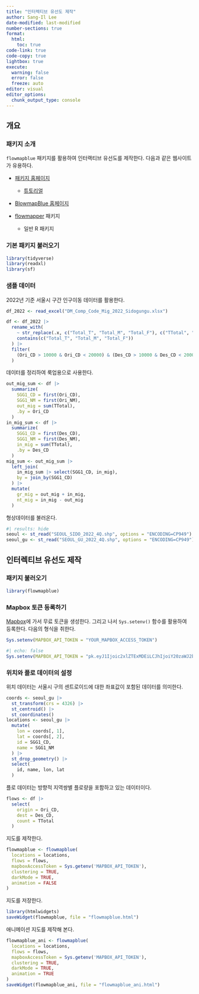 ```yaml
---
title: "인터렉티브 유선도 제작"
author: Sang-Il Lee
date-modified: last-modified
number-sections: true
format: 
  html: 
    toc: true
code-link: true
code-copy: true
lightbox: true
execute: 
  warning: false
  error: false
  freeze: auto
editor: visual
editor_options: 
  chunk_output_type: console
---
```


## 개요

### 패키지 소개

`flowmapblue` 패키지를 활용하여 인터랙티브 유선도를 제작한다. 다음과 같은 웹사이트가 유용하다.

-   [패키지 홈페이지](https://github.com/FlowmapBlue/flowmapblue.R)

    -   [튜토리얼](https://cran.r-project.org/web/packages/flowmapblue/vignettes/flowmapblue.html)

-   [BlowmapBlue 홈페이지](https://www.flowmap.blue/)

-   [flowmapper](https://github.com/JohMast/flowmapper) 패키지

    -   일반 R 패키지

### 기본 패키지 불러오기

```r
library(tidyverse)
library(readxl)
library(sf)
```

### 샘플 데이터

2022년 기준 서울시 구간 인구이동 데이터를 활용한다.

```r
df_2022 <- read_excel("DM_Comp_Code_Mig_2022_Sidogungu.xlsx") 

df <- df_2022 |> 
  rename_with(
    ~ str_replace(.x, c("Total_T", "Total_M", "Total_F"), c("TTotal", "MTotal", "FTotal")),
    contains(c("Total_T", "Total_M", "Total_F"))
  ) |> 
  filter(
    (Ori_CD > 10000 & Ori_CD < 20000) & (Des_CD > 10000 & Des_CD < 20000) 
  )
```

데이터를 정리하여 룩업용으로 사용한다.

```r
out_mig_sum <- df |> 
  summarize(
    SGG1_CD = first(Ori_CD), 
    SGG1_NM = first(Ori_NM),
    out_mig = sum(TTotal),
    .by = Ori_CD
  ) 
in_mig_sum <- df |> 
  summarize(
    SGG1_CD = first(Des_CD), 
    SGG1_NM = first(Des_NM),
    in_mig = sum(TTotal),
    .by = Des_CD
  ) 
mig_sum <- out_mig_sum |> 
  left_join(
    in_mig_sum |> select(SGG1_CD, in_mig), 
    by = join_by(SGG1_CD)
  ) |> 
  mutate(
    gr_mig = out_mig + in_mig, 
    nt_mig = in_mig - out_mig
  )
```

형상데이터를 불러온다.

```r
#| results: hide
seoul <- st_read("SEOUL_SIDO_2022_4Q.shp", options = "ENCODING=CP949")
seoul_gu <- st_read("SEOUL_GU_2022_4Q.shp", options = "ENCODING=CP949")
```

## 인터렉티브 유선도 제작

### 패키지 불러오기

```r
library(flowmapblue)
```

### Mapbox 토큰 등록하기

[Mapbox](https://account.mapbox.com/)에 가서 무료 토큰을 생성한다. 그리고 나서 `Sys.setenv()` 함수를 활용하여 등록한다. 다음의 형식을 취한다.

```r
Sys.setenv(MAPBOX_API_TOKEN = "YOUR_MAPBOX_ACCESS_TOKEN")
```

```r
#| echo: false
Sys.setenv(MAPBOX_API_TOKEN = "pk.eyJ1Ijoic2xlZTExMDEiLCJhIjoiY20zaWJ2bXp5MGx1ZTJscXg5NWphcG4zaiJ9.QdFkfvzX1YN5baf7oFrxFg")
```

### 위치와 플로 데이터의 설정

위치 데이터는 서울시 구의 센트로이드에 대한 좌표값이 포함된 데이터를 의미한다.

```r
coords <- seoul_gu |> 
  st_transform(crs = 4326) |> 
  st_centroid() |> 
  st_coordinates()
locations <- seoul_gu |> 
  mutate(
    lon = coords[, 1],
    lat = coords[, 2],
    id = SGG1_CD, 
    name = SGG1_NM
  ) |> 
  st_drop_geometry() |> 
  select(
    id, name, lon, lat
  ) 
```

플로 데이터는 방향적 지역쌍별 플로량을 포함하고 있는 데이터이다.

```r
flows <- df |> 
  select(
    origin = Ori_CD,
    dest = Des_CD,
    count = TTotal
  )
```

지도를 제작한다.

```r
flowmapblue <- flowmapblue(
  locations = locations,
  flows = flows,
  mapboxAccessToken = Sys.getenv('MAPBOX_API_TOKEN'),
  clustering = TRUE,
  darkMode = TRUE,
  animation = FALSE
)
```

지도를 저장한다.

```r
library(htmlwidgets)
saveWidget(flowmapblue, file = "flowmapblue.html")
```

애니메이션 지도를 제작해 본다.

```r
flowmapblue_ani <- flowmapblue(
  locations = locations,
  flows = flows,
  mapboxAccessToken = Sys.getenv('MAPBOX_API_TOKEN'),
  clustering = TRUE,
  darkMode = TRUE,
  animation = TRUE
)
saveWidget(flowmapblue_ani, file = "flowmapblue_ani.html")
```
